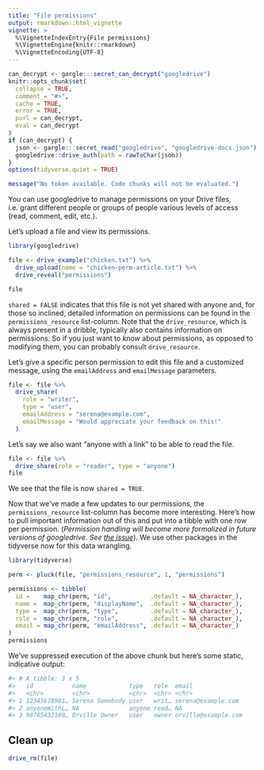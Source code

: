 ```yaml
---
title: "File permissions"
output: rmarkdown::html_vignette
vignette: >
  %\VignetteIndexEntry{File permissions}
  %\VignetteEngine{knitr::rmarkdown}
  %\VignetteEncoding{UTF-8}
---
```



```r
can_decrypt <- gargle:::secret_can_decrypt("googledrive")
knitr::opts_chunk$set(
  collapse = TRUE,
  comment = "#>",
  cache = TRUE,
  error = TRUE,
  purl = can_decrypt,
  eval = can_decrypt
)
if (can_decrypt) {
  json <- gargle:::secret_read("googledrive", "googledrive-docs.json")
  googledrive::drive_auth(path = rawToChar(json))
}
options(tidyverse.quiet = TRUE)
```

```r
message("No token available. Code chunks will not be evaluated.")
```

You can use googledrive to manage permissions on your Drive files, i.e. grant different people or groups of people various levels of access (read, comment, edit, etc.).

Let's upload a file and view its permissions.

```r
library(googledrive)

file <- drive_example("chicken.txt") %>%
  drive_upload(name = "chicken-perm-article.txt") %>% 
  drive_reveal("permissions")

file
```

`shared = FALSE` indicates that this file is not yet shared with anyone and, for those so inclined, detailed information on permissions can be found in the `permissions_resource` list-column. Note that the `drive_resource`, which is always present in a dribble, typically also contains information on permissions. So if you just want to *know* about permissions, as opposed to modifying them, you can probably consult `drive_resource`.

Let's give a specific person permission to edit this file and a customized message, using the `emailAddress` and `emailMessage` parameters.

```r
file <- file %>%
  drive_share(
    role = "writer",
    type = "user",
    emailAddress = "serena@example.com",
    emailMessage = "Would appreciate your feedback on this!"
  )
```

Let's say we also want "anyone with a link" to be able to read the file.

```r
file <- file %>%
  drive_share(role = "reader", type = "anyone")
file
```

We see that the file is now `shared = TRUE`.

Now that we've made a few updates to our permissions, the `permissions_resource` list-column has become more interesting. Here's how to pull important information out of this and put into a tibble with one row per permission. (*Permission handling will become more formalized in future versions of googledrive. See [the issue](https://github.com/tidyverse/googledrive/issues/180)*). We use other packages in the tidyverse now for this data wrangling.

```r
library(tidyverse)

perm <- pluck(file, "permissions_resource", 1, "permissions")

permissions <- tibble(
  id =    map_chr(perm, "id",           .default = NA_character_),
  name =  map_chr(perm, "displayName",  .default = NA_character_),
  type =  map_chr(perm, "type",         .default = NA_character_),
  role =  map_chr(perm, "role",         .default = NA_character_),
  email = map_chr(perm, "emailAddress", .default = NA_character_)
)
permissions
```

We've suppressed execution of the above chunk but here's some static, indicative output:

```r
#> # A tibble: 3 x 5
#>   id           name            type   role  email                      
#>   <chr>        <chr>           <chr>  <chr> <chr>                      
#> 1 12345678901… Serena Somebody user   writ… serena@example.com          
#> 2 anyoneWithL… NA              anyone read… NA                         
#> 3 98765432109… Orville Owner   user   owner orville@example.com
```

## Clean up

```r
drive_rm(file)
```
